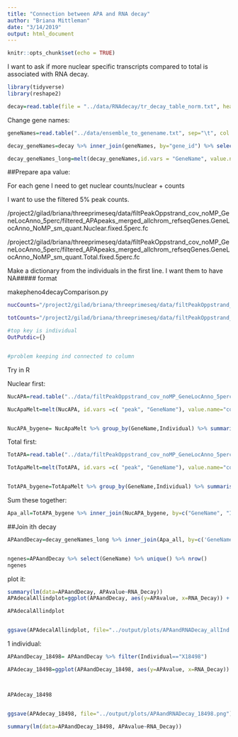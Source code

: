 ```yaml
---
title: "Connection between APA and RNA decay"
author: "Briana Mittleman"
date: "3/14/2019"
output: html_document
---
```


```r
knitr::opts_chunk$set(echo = TRUE)
```

I want to ask if more nuclear specific transcripts compared to total is associated with RNA decay.  

```r
library(tidyverse)
library(reshape2)
```


```r
decay=read.table(file = "../data/RNAdecay/tr_decay_table_norm.txt", header=T, stringsAsFactors = F) %>% select(gene_id,contains("RNAdecay"))
```

Change gene names:

```r
geneNames=read.table("../data/ensemble_to_genename.txt", sep="\t", col.names = c('gene_id', 'GeneName', 'source' ),stringsAsFactors = F)
```

```r
decay_geneNames=decay %>% inner_join(geneNames, by="gene_id") %>% select(GeneName, contains("RNAdecay"))

decay_geneNames_long=melt(decay_geneNames,id.vars = "GeneName", value.name = "RNA_Decay", variable.name = "Decay_Ind") %>% separate(Decay_Ind, into=c("type", "ind"), sep="_") %>% mutate(Individual=paste("X" , ind, sep="")) %>% select(GeneName, Individual, RNA_Decay)
```

##Prepare apa value:

For each gene I need to get nuclear counts/nuclear + counts  



I want to use the filtered 5% peak counts. 


/project2/gilad/briana/threeprimeseq/data/filtPeakOppstrand_cov_noMP_GeneLocAnno_5perc/filtered_APApeaks_merged_allchrom_refseqGenes.GeneLocAnno_NoMP_sm_quant.Nuclear.fixed.5perc.fc

/project2/gilad/briana/threeprimeseq/data/filtPeakOppstrand_cov_noMP_GeneLocAnno_5perc/filtered_APApeaks_merged_allchrom_refseqGenes.GeneLocAnno_NoMP_sm_quant.Total.fixed.5perc.fc


Make a dictionary from the individuals in the first line. I want them to have NA##### format 

makepheno4decayComparison.py 
```bash
nucCounts="/project2/gilad/briana/threeprimeseq/data/filtPeakOppstrand_cov_noMP_GeneLocAnno_5perc/filtered_APApeaks_merged_allchrom_refseqGenes.GeneLocAnno_NoMP_sm_quant.Nuclear.fixed.5perc.fc"

totCounts="/project2/gilad/briana/threeprimeseq/data/filtPeakOppstrand_cov_noMP_GeneLocAnno_5perc/filtered_APApeaks_merged_allchrom_refseqGenes.GeneLocAnno_NoMP_sm_quant.Total.fixed.5perc.fc"

#top key is individual
OutPutdic={}


#problem keeping ind connected to column

```


Try in R

Nuclear first:  
```r
NucAPA=read.table("../data/filtPeakOppstrand_cov_noMP_GeneLocAnno_5perc/filtered_APApeaks_merged_allchrom_refseqGenes.GeneLocAnno_NoMP_sm_quant.Nuclear.fixed.5perc.fc", stringsAsFactors = F, header = T) %>% select(-Chr, -Start, -End, -Strand, -Length) %>% separate(Geneid, into=c("peak", "chrom", "start", "end", "strand", "GeneName"), sep=":") %>% select(-chrom, -start, -end, -strand)

NucApaMelt=melt(NucAPA, id.vars =c( "peak", "GeneName"), value.name="count", variable.name="Ind") %>% separate(Ind, into=c('Individual', 'fraction') ,sep="_") %>% select(peak, GeneName, Individual, count)


NucAPA_bygene= NucApaMelt %>% group_by(GeneName,Individual) %>% summarise(NuclearSum=sum(count))
```



Total first:  
```r
TotAPA=read.table("../data/filtPeakOppstrand_cov_noMP_GeneLocAnno_5perc/filtered_APApeaks_merged_allchrom_refseqGenes.GeneLocAnno_NoMP_sm_quant.Total.fixed.5perc.fc", stringsAsFactors = F, header = T) %>% select(-Chr, -Start, -End, -Strand, -Length) %>% separate(Geneid, into=c("peak", "chrom", "start", "end", "strand", "GeneName"), sep=":") %>% select(-chrom, -start, -end, -strand)

TotApaMelt=melt(TotAPA, id.vars =c( "peak", "GeneName"), value.name="count", variable.name="Ind")  %>% separate(Ind, into=c('Individual', 'fraction') ,sep="_") %>% select(peak, GeneName, Individual, count)


TotAPA_bygene=TotApaMelt %>% group_by(GeneName,Individual) %>% summarise(TotalSum=sum(count))
```



Sum these together: 

```r
Apa_all=TotAPA_bygene %>% inner_join(NucAPA_bygene, by=c("GeneName", "Individual")) %>% filter(NuclearSum>0 |TotalSum>0 )  %>% mutate(APAvalue=NuclearSum/(NuclearSum+TotalSum)) %>% select(GeneName, Individual, APAvalue)
```



##Join ith decay

```r
APAandDecay=decay_geneNames_long %>% inner_join(Apa_all, by=c('GeneName', 'Individual'))


ngenes=APAandDecay %>% select(GeneName) %>% unique() %>% nrow()
ngenes
```

plot it:

```r

summary(lm(data=APAandDecay, APAvalue~RNA_Decay))
APAdecalAllindplot=ggplot(APAandDecay, aes(y=APAvalue, x=RNA_Decay)) + geom_point(aes(col=Individual)) +geom_density2d(na.rm = TRUE, size = 1, colour = 'red') + geom_smooth(method="lm") + annotate("text", label="Estimated Slope= -.026", y=1, x=-1) + labs(title="Relationship between RNA decay \nand APA fraction counts", x=" mRNA decay rate/h", y= "Nuclear/(Nuclear + Total)")

APAdecalAllindplot


ggsave(APAdecalAllindplot, file="../output/plots/APAandRNADecay_allInd.png", height = 7, width=15)
```


1 individual:

```r
APAandDecay_18498= APAandDecay %>% filter(Individual=="X18498")

APAdecay_18498=ggplot(APAandDecay_18498, aes(y=APAvalue, x=RNA_Decay)) + geom_point() +geom_density2d(na.rm = TRUE, size = 1, colour = 'red') + annotate("text", label="Estimated Slope= -.133", y=0, x=-.8) + geom_smooth(method="lm")+ labs(title="Relationship between RNA decay \nand APA fraction counts", x=" mRNA decay rate/h", y= "Nuclear/(Nuclear + Total)")



APAdecay_18498


ggsave(APAdecay_18498, file="../output/plots/APAandRNADecay_18498.png")

summary(lm(data=APAandDecay_18498, APAvalue~RNA_Decay))
```


